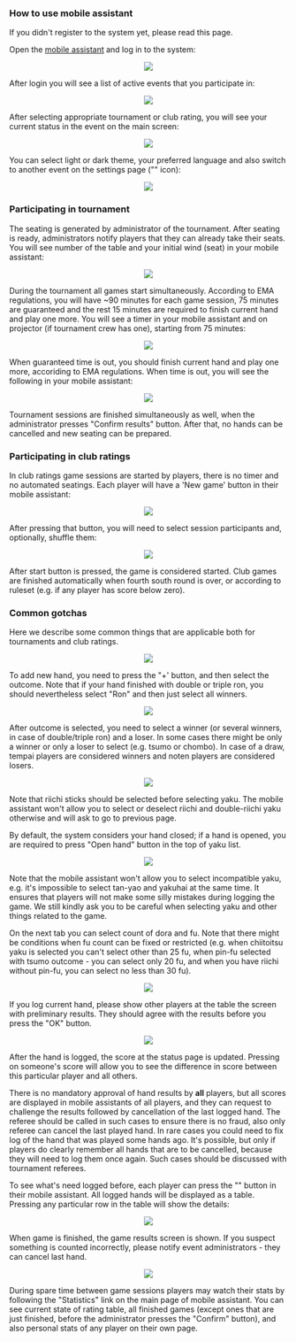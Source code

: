 
<Meta title='Mobile assistant instructions - Mahjong Pantheon'
      description='How to start playing using Mahjong Pantheon' />

### How to use mobile assistant

If you didn't register to the system yet, please read <Link to='/getStarted'>this page</Link>.

Open the <a href='https://assist.riichimahjong.org' target='_blank'>mobile assistant</a> and log in to the system:

<Center><img src='/assets/img/forPlayers/tyr-1-login.avif' style={{ maxWidth: 500, width: '100%' }} /></Center>

After login you will see a list of active events that you participate in:

<Center><img src='/assets/img/forPlayers/tyr-2-select-event.avif' style={{ maxWidth: 500, width: '100%' }} /></Center>

After selecting appropriate tournament or club rating, you will see your current status in the event on the main screen:

<Center><img src='/assets/img/forPlayers/tyr-3-ongoing-game-home.avif' style={{ maxWidth: 500, width: '100%' }} /></Center>

You can select light or dark theme, your preferred language and also switch to another event on the settings
page ("<IconSettings size={14} />" icon):

<Center><img src='/assets/img/forPlayers/tyr-4-settings.avif' style={{ maxWidth: 500, width: '100%' }} /></Center>

### Participating in tournament

The seating is generated by administrator of the tournament. After seating is ready, administrators notify players
that they can already take their seats. You will see number of the table and your initial wind (seat) in your
mobile assistant:

<Center><img src='/assets/img/forPlayers/tyr-5-tourn-table-number.avif' style={{ maxWidth: 500, width: '100%' }} /></Center>

During the tournament all games start simultaneously. According to EMA regulations, you will have ~90 minutes for
each game session, 75 minutes are guaranteed and the rest 15 minutes are required to finish current hand and play
one more. You will see a timer in your mobile assistant and on projector (if tournament crew has one), starting
from 75 minutes:

<Center><img src='/assets/img/forPlayers/tyr-6-tourn-table-timer.avif' style={{ maxWidth: 500, width: '100%' }} /></Center>

When guaranteed time is out, you should finish current hand and play one more, accoriding to EMA regulations. When
time is out, you will see the following in your mobile assistant:

<Center><img src='/assets/img/forPlayers/tyr-7-tourn-table-time-out.avif' style={{ maxWidth: 500, width: '100%' }} /></Center>

Tournament sessions are finished simultaneously as well, when the administrator presses "Confirm results" button.
After that, no hands can be cancelled and new seating can be prepared.

### Participating in club ratings

In club ratings game sessions are started by players, there is no timer and no automated seatings. Each player will
have a 'New game' button in their mobile assistant:

<Center><img src='/assets/img/forPlayers/tyr-8-club-home.avif' style={{ maxWidth: 500, width: '100%' }} /></Center>

After pressing that button, you will need to select session participants and, optionally, shuffle them:

<Center><img src='/assets/img/forPlayers/tyr-9-select-players.avif' style={{ maxWidth: 500, width: '100%' }} /></Center>

After start button is pressed, the game is considered started. Club games are finished automatically when fourth
south round is over, or according to ruleset (e.g. if any player has score below zero).

### Common gotchas

Here we describe some common things that are applicable both for tournaments and club ratings.

<Center><img src='/assets/img/forPlayers/tyr-10-club-game.avif' style={{ maxWidth: 500, width: '100%' }} /></Center>

To add new hand, you need to press the "+' button, and then select the outcome. Note that if your hand finished with
double or triple ron, you should nevertheless select "Ron" and then just select all winners.

<Center><img src='/assets/img/forPlayers/tyr-11-club-game-select-outcome.avif' style={{ maxWidth: 500, width: '100%' }} /></Center>

After outcome is selected, you need to select a winner (or several winners, in case of double/triple ron) and a loser.
In some cases there might be only a winner or only a loser to select (e.g. tsumo or chombo). In case of a draw, tempai
players are considered winners and noten players are considered losers.

<Center><img src='/assets/img/forPlayers/tyr-12-select-winners.avif' style={{ maxWidth: 500, width: '100%' }} /></Center>

Note that riichi sticks should be selected before selecting yaku. The mobile assistant won't allow you to select or
deselect riichi and double-riichi yaku otherwise and will ask to go to previous page.

By default, the system considers your hand closed; if a hand is opened, you are required to press "Open hand" button
in the top of yaku list.

<Center><img src='/assets/img/forPlayers/tyr-13-select-yaku.avif' style={{ maxWidth: 500, width: '100%' }} /></Center>

Note that the mobile assistant won't allow you to select incompatible yaku, e.g. it's impossible to select tan-yao and
yakuhai at the same time. It ensures that players will not make some silly mistakes during logging the game. We still
kindly ask you to be careful when selecting yaku and other things related to the game.

On the next tab you can select count of dora and fu. Note that there might be conditions when fu count can be fixed
or restricted (e.g. when chiitoitsu yaku is selected you can't select other than 25 fu, when pin-fu selected with
tsumo outcome - you can select only 20 fu, and when you have riichi without pin-fu, you can select no less than 30 fu).

<Center><img src='/assets/img/forPlayers/tyr-14-select-dora.avif' style={{ maxWidth: 500, width: '100%' }} /></Center>

If you log current hand, please show other players at the table the screen with preliminary results. They should
agree with the results before you press the "OK" button.

<Center><img src='/assets/img/forPlayers/tyr-15-preview.avif' style={{ maxWidth: 500, width: '100%' }} /></Center>

After the hand is logged, the score at the status page is updated. Pressing on someone's score will allow you to see
the difference in score between this particular player and all others.

There is no mandatory approval of hand results by **all** players, but all scores are displayed in mobile assistants
of all players, and they can request to challenge the results followed by cancellation of the last logged hand. The
referee should be called in such cases to ensure there is no fraud, also only referee can cancel the last played hand.
In rare cases you could need to fix log of the hand that was played some hands ago. It's possible, but only if players
do clearly remember all hands that are to be cancelled, because they will need to log them once again. Such cases
should be discussed with tournament referees.

To see what's need logged before, each player can press the "<IconPlayerSkipBack size={14} />" button in their mobile
assistant. All logged hands will be displayed as a table. Pressing any particular row in the table will show the details:

<Center><img src='/assets/img/forPlayers/tyr-16-last-rounds.avif' style={{ maxWidth: 500, width: '100%' }} /></Center>

When game is finished, the game results screen is shown. If you suspect something is counted incorrectly, please notify
event administrators - they can cancel last hand.

<Center><img src='/assets/img/forPlayers/tyr-17-results.avif' style={{ maxWidth: 500, width: '100%' }} /></Center>

During spare time between game sessions players may watch their stats by following the "Statistics" link on the main
page of mobile assistant. You can see current state of rating table, all finished games (except ones that are just
finished, before the administrator presses the "Confirm" button), and also personal stats of any player on their own page.
